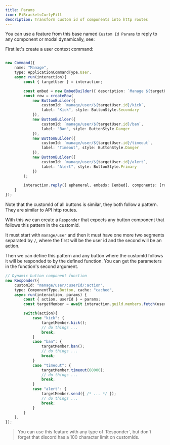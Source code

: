 ```yaml
---
title: Params
icon: PiBracketsCurlyFill
description: Transform custom id of components into http routes
---
```



You can use a feature from this base named `Custom Id Params` to reply to any component or modal dynamically, see:

First let's create a user context command:
```ts title="src/discord/commands/context/manage.ts"

new Command({
    name: "Manage",
    type: ApplicationCommandType.User,
    async run(interaction){
        const { targetUser } = interaction;

        const embed = new EmbedBuilder({ description: `Manage ${targetUser}` });
        const row = createRow(
            new ButtonBuilder({ 
                customId: `manage/user/${targetUser.id}/kick`, 
                label: "Kick", style: ButtonStyle.Secondary 
            }),
            new ButtonBuilder({ 
                customId: `manage/user/${targetUser.id}/ban`, 
                label: "Ban", style: ButtonStyle.Danger 
            }),
            new ButtonBuilder({ 
                customId: `manage/user/${targetUser.id}/timeout`, 
                label: "Timeout", style: ButtonStyle.Danger 
            }),
            new ButtonBuilder({ 
                customId: `manage/user/${targetUser.id}/alert`, 
                label: "Alert", style: ButtonStyle.Primary 
            })
        );

        interaction.reply({ ephemeral, embeds: [embed], components: [row] });
    }
});
```

Note that the customId of all buttons is similar, they both follow a pattern. They are similar to API http routes.

With this we can create a `Responder` that expects any button component that follows this pattern in the customId.

It must start with `manage/user` and then it must have one more two segments separated by `/`, where the first will be the user id and the second will be an action.

Then we can define this pattern and any button where the customId follows it will be responded to by the defined function. You can get the parameters in the function's second argument.
```ts title="src/discord/responders/manage.ts"
// Dynamic button component function
new Responder({
    customId: "manage/user/:userId/:action",
    type: ComponentType.Button, cache: "cached",
    async run(interaction, params) {
        const { action, userId } = params;
        const targetMember = await interaction.guild.members.fetch(userId);

        switch(action){
            case "kick": {
                targetMember.kick();
                // do things ...
                break;
            }
            case "ban": {
                targetMember.ban();
                // do things ...
                break;
            }
            case "timeout": {
                targetMember.timeout(60000);
                // do things ...
                break;
            }
            case "alert": {
                targetMember.send({ /* ... */ });
                // do things ...
                break;
            }
        }
    },
});
```

<Blockquote icon={icons.danger} color="danger">
    You can use this feature with any type of `Responder`, but don't forget that discord has a 100 character limit on customIds.
</Blockquote>